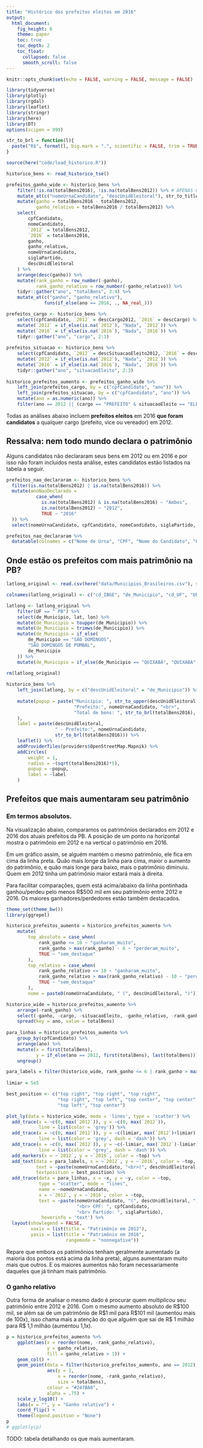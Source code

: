 ```yaml
---
title: "Histórico dos prefeitos eleitos em 2016"
output: 
  html_document:
    fig_height: 6
    theme: paper
    toc: true
    toc_depth: 2
    toc_float:
      collapsed: false
      smooth_scroll: false
---
```


```r
knitr::opts_chunk$set(echo = FALSE, warning = FALSE, message = FALSE)

library(tidyverse)
library(plotly)
library(rgdal)
library(leaflet)
library(stringr)
library(here)
library(DT)
options(scipen = 999)

str_to_brl = function(l){
  paste("R$", format(l, big.mark = ".", scientific = FALSE, trim = TRUE, decimal.mark = ","))
} 

```

```r
source(here("code/load_historico.R"))

historico_bens <- read_historico_tse()
```

```r
prefeitos_ganho_wide <- historico_bens %>%
    filter(!is.na(totalBens2016), !is.na(totalBens2012)) %>% # APENAS QUEM DECLAROU EM AMBOS 
    mutate_at(c("nomeUrnaCandidato", "descUnidEleitoral"), str_to_title) %>% 
    mutate(ganho = totalBens2016 - totalBens2012, 
           ganho_relativo = totalBens2016 / totalBens2012) %>%
    select(
        cpfCandidato,
        nomeCandidato,
        `2012` = totalBens2012,
        `2016` = totalBens2016,
        ganho,
        ganho_relativo,
        nomeUrnaCandidato,
        siglaPartido,
        descUnidEleitoral
    ) %>%
    arrange(desc(ganho)) %>% 
    mutate(rank_ganho = row_number(-ganho), 
           rank_ganho_relativo = row_number(-ganho_relativo)) %>% 
    tidyr::gather("ano", "totalBens", 3:4) %>%
    mutate_at(c("ganho", "ganho_relativo"), 
              funs(if_else(ano == 2016, ., NA_real_)))

prefeitos_cargo <- historico_bens %>%
    select(cpfCandidato, `2012` = descCargo2012, `2016` = descCargo) %>%
    mutate(`2012` = if_else(is.na(`2012`), "Nada", `2012`)) %>%
    mutate(`2016` = if_else(is.na(`2016`), "Nada", `2016`)) %>%
    tidyr::gather("ano", "cargo", 2:3)
    
prefeitos_situacao <- historico_bens %>%
    select(cpfCandidato, `2012` = descSituacaoEleito2012, `2016` = descSituacaoEleito) %>%
    mutate(`2012` = if_else(is.na(`2012`), "Nada", `2012`)) %>%
    mutate(`2016` = if_else(is.na(`2016`), "Nada", `2016`)) %>%
    tidyr::gather("ano", "situacaoEleito", 2:3)
    
historico_prefeitos_aumento <- prefeitos_ganho_wide %>% 
    left_join(prefeitos_cargo, by = c("cpfCandidato", "ano")) %>% 
    left_join(prefeitos_situacao, by = c("cpfCandidato", "ano")) %>% 
    mutate(ano = as.numeric(ano)) %>% 
    filter(ano == 2012 || (cargo == "PREFEITO" & situacaoEleito == "ELEITO"))
```

Todas as análises abaixo incluem **prefeitos eleitos** em 2016 **que foram candidatos** a qualquer cargo (prefeito, vice ou vereador) em 2012.

## Ressalva: nem todo mundo declara o patrimônio

Alguns candidatos não declararam seus bens em 2012 ou em 2016 e por isso não foram incluídos nesta análise, estes candidatos estão listados na tabela a seguir.

```r
prefeitos_nao_declararam <- historico_bens %>%
  filter(is.na(totalBens2012) | is.na(totalBens2016)) %>%
  mutate(anoNaoDeclarado = 
           case_when(
             is.na(totalBens2012) & is.na(totalBens2016) ~ "Ambos",
             is.na(totalBens2012) ~ "2012",
             TRUE ~ "2016"
  )) %>%
  select(nomeUrnaCandidato, cpfCandidato, nomeCandidato, siglaPartido, descUnidEleitoral, anoNaoDeclarado) 

prefeitos_nao_declararam %>%
  datatable(colnames = c("Nome de Urna", "CPF", "Nome do Candidato", "Partido", "Unidade Eleitoral", "Ano não Declarado"))
```

## Onde estão os prefeitos com mais patrimônio na PB?

```r
latlong_original <- read.csv(here("data/Municipios_Brasileiros.csv"), sep = ";")

colnames(latlong_original) <- c("cd_IBGE", "de_Municipio", "cd_UF", "UF", "de_UF", "lat", "lon")

latlong <- latlong_original %>%
    filter(UF == " PB") %>%
    select(de_Municipio, lat, lon) %>%
    mutate(de_Municipio = toupper(de_Municipio)) %>%
    mutate(de_Municipio = trimws(de_Municipio)) %>%
    mutate(de_Municipio = if_else(
        de_Municipio == "SÃO DOMINGOS",
        "SÃO DOMINGOS DE POMBAL",
        de_Municipio
    )) %>%
    mutate(de_Municipio = if_else(de_Municipio == "QUIXABÁ", "QUIXABA", de_Municipio))
    
rm(latlong_original)
```

```r
historico_bens %>% 
    left_join(latlong, by = c("descUnidEleitoral" = "de_Municipio")) %>%
    
    mutate(popup = paste("Município: ", str_to_upper(descUnidEleitoral), "<br>",
                         "Prefeito:", nomeUrnaCandidato, "<br>",
                         "Total de bens: ", str_to_brl(totalBens2016), "</br>"
    ),
    label = paste(descUnidEleitoral,
                  " - Prefeito:", nomeUrnaCandidato, 
                  str_to_brl(totalBens2016))) %>% 
    leaflet() %>% 
    addProviderTiles(providers$OpenStreetMap.Mapnik) %>%
    addCircles(
        weight = 1, 
        radius = ~(sqrt(totalBens2016)*5),
        popup = ~popup,
        label = ~label
    )

```


## Prefeitos que mais aumentaram seu patrimônio

### Em termos absolutos. 

Na visualização abaixo, comparamos os patrimônios declarados em 2012 e 2016 dos atuais prefeitos da PB. A posição de um ponto na horizontal mostra o patrimônio em 2012 e na vertical o patrimônio em 2016. 

Em um gráfico assim, se alguém mantém o mesmo patrimônio, ele fica em cima da linha preta. Quão mais longe da linha para cima, maior o aumento do patrimônio, e quão mais longe para baixo, mais o patrimônio diminuiu. Quem em 2012 tinha um patrimônio maior estará mais à direita.

Para facilitar comparações, quem está acima/abaixo da linha pontinhada ganhou/perdeu pelo menos R$500 mil em seu patrimônio entre 2012 e 2016. Os maiores ganhadores/perdedores estão também destacados. 


```r
theme_set(theme_bw())
library(ggrepel)

historico_prefeitos_aumento = historico_prefeitos_aumento %>%
    mutate(
        top_absoluto = case_when(
            rank_ganho <= 10 ~ "ganharam_muito",
            rank_ganho > max(rank_ganho) - 6 ~ "perderam_muito",
            TRUE ~ "sem_destaque"
        ), 
        top_relativo = case_when(
            rank_ganho_relativo <= 10 ~ "ganharam_muito", 
            rank_ganho_relativo > max(rank_ganho_relativo) - 10 ~ "perderam_muito",
            TRUE ~ "sem_destaque"
        ), 
        nome = paste0(nomeUrnaCandidato, " (", descUnidEleitoral, ")")) 

historico_wide = historico_prefeitos_aumento %>% 
    arrange(-rank_ganho) %>%
    select(-ganho, -cargo, -situacaoEleito, -ganho_relativo, -rank_ganho_relativo) %>% 
    spread(key = ano, value = totalBens)
    
para_linhas = historico_prefeitos_aumento %>%
    group_by(cpfCandidato) %>%
    arrange(ano) %>%
    mutate(x = first(totalBens),
           y = if_else(ano == 2012, first(totalBens), last(totalBens))) %>%
    ungroup()

para_labels = filter(historico_wide, rank_ganho <= 6 | rank_ganho > max(rank_ganho) - 4)
    
limiar = 5e5

best_position <- c("top right", "top right", "top right", 
                   "top right", "top left", "top center", "top center",
                   "top left", "top center")

plot_ly(data = historico_wide, mode = 'lines', type = 'scatter') %>%
  add_trace(x = ~c(0, max(`2012`)), y = ~c(0, max(`2012`)),
            line = list(color = 'grey')) %>%
  add_trace(x = ~c(0, max(`2012`)), y = ~c(limiar, max(`2012`)+limiar),
            line = list(color = 'grey', dash = 'dash')) %>%
  add_trace(x = ~c(0, max(`2012`)), y = ~c(-limiar, max(`2012`)-limiar),
            line = list(color = 'grey', dash = 'dash')) %>%
  add_markers(x = ~`2012`, y = ~`2016`, color = ~top) %>%
  add_text(data = para_labels, x = ~`2012`, y = ~`2016`, color = ~top,
           text = ~paste(nomeUrnaCandidato, "<br>(", descUnidEleitoral, ")"), 
           textposition = best_position) %>%
  add_trace(data = para_linhas, x = ~x, y = ~y, color = ~top,
            type = "scatter", mode = "lines",
            name = ~nomeUrnaCandidato,
            x = ~`2012`, y = ~`2016`, color = ~top,
            text = ~paste(nomeUrnaCandidato, "(", descUnidEleitoral, ")",
                          "<br> CPF: ", cpfCandidato, 
                          "<br> Partido: ", siglaPartido), 
             hoverinfo = 'text') %>%
  layout(showlegend = FALSE,
         xaxis = list(title = "Patrimônio em 2012"),
         yaxis = list(title = "Patrimônio em 2016",
                      rangemode = "nonnegative"))
```

Repare que embora os patrimônios tenham geralmente aumentado (a maioria dos pontos está acima da linha preta), alguns aumentaram muito mais que outros. E os maiores aumentos não foram necessariamente daqueles que já tinham mais patrimônio.  

### O ganho relativo

Outra forma de analisar o mesmo dado é procurar quem _multiplicou_ seu patrimônio entre 2012 e 2016. Com o mesmo aumento absoluto de R$100 mil, se além sai de um patrimônio de R\$1 mil para R\$101 mil (aumentou mais de 100x), isso chama mais a atenção do que alguém que sai de R\$ 1 milhão para R\$ 1,1 milhão (aumentou 1,1x).

```r
p = historico_prefeitos_aumento %>% 
    ggplot(aes(x = reorder(nome, -rank_ganho_relativo), 
               y = ganho_relativo, 
               fill = ganho_relativo > 1)) + 
    geom_col() + 
    geom_point(data = filter(historico_prefeitos_aumento, ano == 2012),
               aes(y = 1, 
                   x = reorder(nome, -rank_ganho_relativo), 
                   size = totalBens), 
               colour = "#247BA0", 
               alpha = .75) + 
    scale_y_log10() + 
    labs(x = "", y = "Ganho relativo") + 
    coord_flip() + 
    theme(legend.position = "None") 
p
# ggplotly(p)
```

TODO: tabela detalhando os que mais aumentaram.




